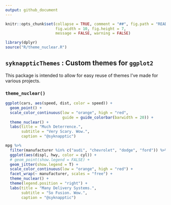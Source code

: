 ```yaml
---
output: github_document
---
```


```r
knitr::opts_chunk$set(collapse = TRUE, comment = "##", fig.path = "README_figs/README-",
                      fig.width = 10, fig.height = 7,
                      message = FALSE, warning = FALSE)

library(dplyr)
source("R/theme_nuclear.R")
```

## `syknappticThemes` : Custom themes for `ggplot2`

This package is intended to allow for easy reuse of themes I've made for various projects.

### `theme_nuclear()`

```r
ggplot(cars, aes(speed, dist, color = speed)) +
  geom_point() +
  scale_color_continuous(low = "orange", high = "red",
                         guide = guide_colorbar(barwidth = 20)) +
  theme_nuclear() +
  labs(title = "Much Deterrence.",
       subtitle = "Very Scary. Wow.",
       caption = "@syknapptic")
```

```r
mpg %>%
  filter(manufacturer %in% c("audi", "chevrolet", "dodge", "ford")) %>%
  ggplot(aes(displ, hwy, color = cyl)) +
  # geom_point(show.legend = FALSE) +
  geom_jitter(show.legend = T) +
  scale_color_continuous(low = "orange", high = "red") +
  facet_wrap(~ manufacturer, scales = "free") +
  theme_nuclear() +
  theme(legend.position = "right") +
  labs(title = "Many Delivery Systems.",
       subtitle = "So Fusion. Wow.",
       caption = "@syknapptic")
```

